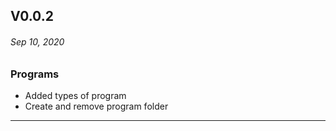 ## V0.0.2

###### Sep 10, 2020

### Programs

- Added types of program
- Create and remove program folder

---

